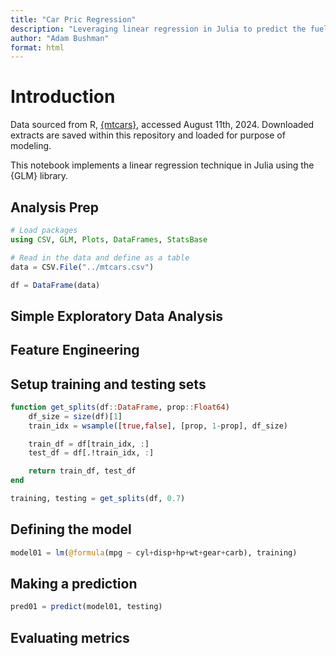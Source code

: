 ```yaml
---
title: "Car Pric Regression"
description: "Leveraging linear regression in Julia to predict the fuel efficiency (mpg) of vehicles"
author: "Adam Bushman"
format: html
---
```



# Introduction

Data sourced from R,
[{mtcars}](https://stat.ethz.ch/R-manual/R-devel/library/datasets/html/mtcars.html), accessed August 11th, 2024. Downloaded extracts are saved within this repository and loaded for purpose of modeling.

This notebook implements a linear regression technique in Julia using the {GLM} library.
 
## Analysis Prep

```julia

# Load packages
using CSV, GLM, Plots, DataFrames, StatsBase

# Read in the data and define as a table
data = CSV.File("../mtcars.csv")

df = DataFrame(data)

```

## Simple Exploratory Data Analysis

## Feature Engineering

## Setup training and testing sets

```julia

function get_splits(df::DataFrame, prop::Float64)
    df_size = size(df)[1]
    train_idx = wsample([true,false], [prop, 1-prop], df_size)

    train_df = df[train_idx, :]
    test_df = df[.!train_idx, :]

    return train_df, test_df
end

```

```julia

training, testing = get_splits(df, 0.7)

```


## Defining the model

```julia

model01 = lm(@formula(mpg ~ cyl+disp+hp+wt+gear+carb), training)

```

## Making a prediction

```julia

pred01 = predict(model01, testing)

```

## Evaluating metrics